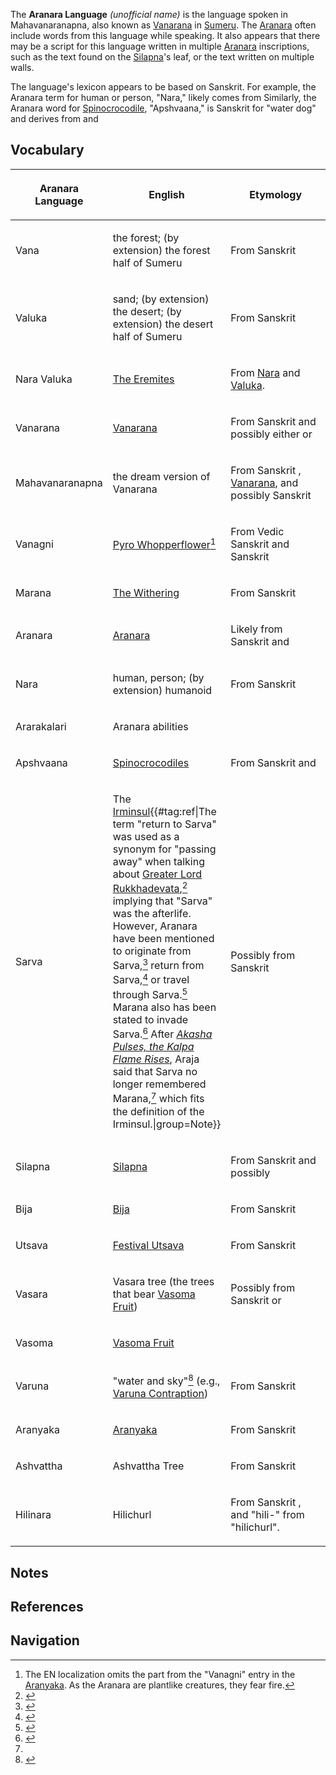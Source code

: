 {{Terminology Infobox
|image        = Araholita's Riddle.png
|caption      = Example of the Aranara Language written on a cave wall
|type         = Languages
|type2        = Lore
}}
<section begin="Description" />The '''Aranara Language''' ''(unofficial name)'' is the language spoken in Mahavanaranapna, also known as [[Vanarana]] in [[Sumeru]]. The [[Aranara]] often include words from this language while speaking. It also appears that there may be a script for this language written in multiple [[Aranara]] inscriptions, such as the text found on the [[Silapna]]'s leaf, or the text written on multiple walls.

The language's lexicon appears to be based on Sanskrit. For example, the Aranara term for human or person, "Nara," likely comes from {{Lang|mini=1|sa=नर|sa_rm=nara|sa_tl=human, person.}} Similarly, the Aranara word for [[Spinocrocodile]], "Apshvaana," is Sanskrit for "water dog" and derives from {{Lang|mini=1|sa=अप्|sa_rm=ap|sa_tl=water}} and {{Lang|mini=1|sa=श्वान|sa_rm=śvāna|sa_tl=dog.}}<section end="Description" />

==Vocabulary==
{{See also|Aranyaka (Gadget)#I: Woodland Encounter}}
{|class="wikitable sortable alternating-colors-table" style="width:100%"
! style="width:15%" | Aranara Language
! style="width:30%" | English
! style="width:55%" | Etymology
|- id=Vana
|Vana
|the forest; (by extension) the forest half of Sumeru
|From Sanskrit {{Lang|mini=1|sa=वन|sa_rm=vana|sa_tl=forest.}}
|- id=Valuka
|Valuka
|sand; (by extension) the desert; (by extension) the desert half of Sumeru
|From Sanskrit {{Lang|mini=1|sa=वालुका|sa_rm=vālukā|sa_tl=sand.}}
|-
|Nara Valuka
|[[The Eremites]]
|From [[#Nara|Nara]] and [[#Valuka|Valuka]].
|- id=Vanarana
|Vanarana
|[[Vanarana]]
|From Sanskrit {{Lang|mini=1|sa=वन|sa_rm=vana|sa_tl=forest}} and possibly either {{Lang|mini=1|sa=अरण्य|sa_rm=araṇya|sa_tl=forest, wilderness}} or {{Lang|mini=1|sa=राणा|sa_rm=rāṇā|sa_tl=king.}}
|-
|Mahavanaranapna
|the dream version of Vanarana
|From Sanskrit {{Lang|mini=1|sa=महा|sa_rm=mahā|sa_tl=great}}, [[#Vanarana|Vanarana]], and possibly Sanskrit {{Lang|mini=1|sa=स्वप्न|sa_rm=svapna|sa_tl=dream.}}
|-
|Vanagni
|[[Pyro Whopperflower]]<ref group="Note">The EN localization omits the {{zh|烈焰|rm=lièyàn|tl=flaming}} part from the "Vanagni" entry in the [[Aranyaka (Gadget)|Aranyaka]]. As the Aranara are plantlike creatures, they fear fire.</ref>
|From Vedic Sanskrit {{Lang|mini=1|sa=वना|sa_rm=vána|sa_tl=tree}} and Sanskrit {{Lang|mini=1|sa=स्अग्नि|sa_rm=agni|sa_tl=fire.}}
|- id=Marana
|Marana
|[[The Withering]]
|From Sanskrit {{Lang|mini=1|sa=मरण|sa_rm=maraṇa|sa_tl=death.}}
|- id=Aranara
|Aranara
|[[Aranara]]
|Likely from Sanskrit {{Lang|mini=1|sa=अरण्य|sa_rm=araṇya|sa_tl=forest, wilderness}} and {{Lang|mini=1|sa=नर|sa_rm=nara|sa_tl=people.}}
|- id=Nara
|Nara
|human, person; (by extension) humanoid
|From Sanskrit {{Lang|mini=1|sa=नर|sa_rm=nara|sa_tl=human, person.}}
|-
|Ararakalari
|Aranara abilities
|
|-
|Apshvaana
|[[Spinocrocodile]]s
|From Sanskrit {{Lang|mini=1|sa=अप्|sa_rm=ap|sa_tl=water}} and {{Lang|mini=1|sa=श्वान|sa_rm=śvāna|sa_tl=dog.}}
|- id=Sarva
|Sarva
|The [[Irminsul]]{{#tag:ref|The term "return to Sarva" was used as a synonym for "passing away" when talking about [[Greater Lord Rukkhadevata]],<ref name="Araja">{{Ref/NPC|Araja|note=About "Marana"...}}</ref> implying that "Sarva" was the afterlife. However, Aranara have been mentioned to originate from Sarva,<ref>{{Ref/Quest|The World of Aranara}}</ref> return from Sarva,<ref>{{Ref/Quest|For the Children of the Past}}</ref> or travel through Sarva.<ref>{{Ref/Quest|For All Children Who Long for Life}}</ref> Marana also has been stated to invade Sarva.<ref>{{Ref/Quest|For Fruits, Seeds, and Trees}}</ref> After ''[[Akasha Pulses, the Kalpa Flame Rises]]'', Araja said that Sarva no longer remembered Marana,<ref name="Araja"/> which fits the definition of the Irminsul.|group=Note}}
|Possibly from Sanskrit {{Lang|mini=1|sa=सर्व|sa_rm=sarva|sa_tl=every, all; whole, entire.}}
|-
|Silapna
|[[Silapna]]
|From Sanskrit {{Lang|mini=1|sa=शिला|sa_rm=śilā|sa_tl=stone}} and possibly {{Lang|mini=1|sa=स्वप्न|sa_rm=svapna|sa_tl=dream.}}
|-
|Bija
|[[Bija]]
|From Sanskrit {{Lang|mini=1|sa=बीज|sa_rm=bīja|sa_tl=seed.}}
|-
|Utsava
|[[Festival Utsava]]
|From Sanskrit {{Lang|mini=1|sa=उत्सव|sa_rm=utsava|sa_tl=festival.}}
|-
|Vasara
|Vasara tree (the trees that bear [[Vasoma Fruit]])
|Possibly from Sanskrit {{Lang|mini=1|sa=वासर|sa_rm=vāsara|sa_tl=day}} or {{Lang|mini=1|sa=वसार|sa_rm=vasāra|sa_tl=wish, desire.}}
|-
|Vasoma
|[[Vasoma Fruit]]
|
|- id=Varuna
|Varuna
|"water and sky"<ref>{{Ref/Domain|The Coordinates of Sun and Rain}}</ref> (e.g., [[Varuna Contraption]])
|From Sanskrit {{Lang|mini=1|sa=वरुण|sa_rm=varuṇa|sa_tl={{w|Varuna}}; ocean, water; sun}}
|- id=Aranyaka
|Aranyaka
|[[Aranyaka (Gadget)|Aranyaka]]
|From Sanskrit {{Lang|mini=1|sa=आरण्यक|sa_rm=āraṇyaka|sa_tl=of the forest.}}
|-
|Ashvattha
|Ashvattha Tree
|From Sanskrit {{Lang|mini=1|sa=अश्वत्थ|sa_rm=aśvattha|sa_tl=holy fig tree, {{w|ashvattha}}.}}
|-
|Hilinara
|Hilichurl
|From Sanskrit {{Lang|mini=1|sa=नर|sa_rm=nara|sa_tl=human, person.}}, and "hili-" from "hilichurl".
|}

==Notes==
{{Reflist|note=1}}

==References==
{{Reflist|2}}

==Navigation==
{{Lore Navbox|state=collapsed}}
{{Language Navbox}}